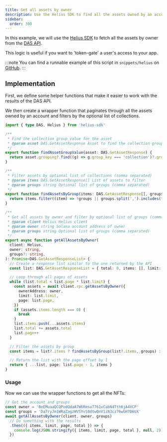 ```yaml
---
title: Get all assets by owner
description: Use the Helius SDK to find all the assets owned by an account and filter by optional list of collections (comma separated)
sidebar:
  order: 300
---
```


In this example, we will use the [Helius SDK](/helius/getting-started) to fetch all the assets by owner from the <a href="https://docs.helius.dev/compression-and-das-api/digital-asset-standard-das-api" target="_blank" rel="noopener noreferrer">DAS API</a>.

This logic is useful if you want to 'token-gate' a user's access to your app.

:::note
You can find a runnable example of this script in `snippets/helius` on <a href="https://github.com/pubkeyapp/pubkey-notes/tree/main/snippets/helius" target="_blank" rel="noopener noreferrer">GitHub</a>.
:::

## Implementation

First, we define some helper functions that make it easier to work with the results of the DAS API.

We then create a wrapper function that paginates through all the assets owned by an account and filters by the optional list of collections.

```typescript
import { type DAS, Helius } from 'helius-sdk'

/**
 * Find the collection group value for the asset
 * @param asset DAS.GetAssetResponse Asset to find the collection group value for
 */
export function findAssetGroupValue(asset: DAS.GetAssetResponse) {
  return asset.grouping?.find((g) => g.group_key === 'collection')?.group_value
}

/**
 * Filter assets by optional list of collections (comma separated)
 * @param items DAS.GetAssetResponse[] List of assets to filter
 * @param groups string Optional list of groups (comma separated)
 */
export function findAssetsByGroup(items: DAS.GetAssetResponse[], groups?: string) {
  return items.filter((item) => !groups || groups.split(',').includes(findAssetGroupValue(item) ?? ''))
}

/**
 * Get all assets by owner and filter by optional list of groups (comma separated)
 * @param client Helius Helius client
 * @param owner string Solana account address of owner
 * @param groups string Optional list of groups (comma separated)
 */
export async function getAllAssetsByOwner(
  client: Helius,
  owner: string,
  groups?: string,
): Promise<DAS.GetAssetResponseList> {
  // Create a response list similar to the one returned by the API
  const list: DAS.GetAssetResponseList = { total: 0, items: [], limit: 1000, page: 1 }

  // Loop through all pages of assets
  while (list.total < list.page * list.limit) {
    const assets = await client.rpc.getAssetsByOwner({
      ownerAddress: owner,
      limit: list.limit,
      page: list.page,
    })
    if (assets.items.length === 0) {
      break
    }
    list.items.push(...assets.items)
    list.total += assets.total
    list.page++
  }

  // Filter the assets by group
  const items = list?.items ? findAssetsByGroup(list?.items, groups) : []

  // Return the list with the page offset by 1
  return { ...list, page: list.page - 1, items }
}
```

### Usage

Now we can use the wrapper functions to get all the NFTs:

```typescript
// Get the account and groups
const owner = 'BeEMuaaQCQPodQdaA7W6Rmsu7761vCabN4Tth6jA4VCP'
const groups = 'Da7ryJm1WRaZagzWVSYvS8dtwQnV1iN3cz76wGH7D6UX'
await getAllAssetsByOwner(client, owner, groups)
  // Do something with the results
  .then(({ items, limit, page, total }) => {
    console.log(JSON.stringify({ items, limit, page, total }, null, 2))
  })
```
